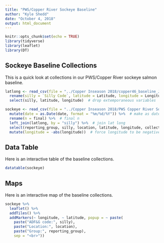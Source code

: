 ```yaml
---
title: "PWS/Copper River Sockeye Baseline"
author: "Kyle Shedd"
date: "October 4, 2018"
output: html_document
---
```


```r
knitr::opts_chunk$set(echo = TRUE)
library(tidyverse)
library(leaflet)
library(DT)
```

## Sockeye Baseline Collections

This is a quick look at collections in our PWS/Copper River sockeye salmon baseline.

```r
latlong <- read_csv(file = "../Copper Inseason 2018/copper46_baseline_Just the Lat_Longs.csv") %>% 
  rename(silly = `Silly Code`, latitude = Latitude, longitude = Longitude) %>% 
  select(silly, latitude, longitude)  # drop extemporaneous variables

sockeye <- read_csv(file = "../Copper Inseason 2018/PWS Copper River Sockeye Genetic Baseline.csv") %>% 
  mutate(date = as.Date(date, format = "%m/%d/%Y")) %>%  # make as date
  rename(n = final) %>%  # final n
  left_join(latlong, by = "silly") %>%  # join lat long
  select(reporting_group, silly, location, latitude, longitude, collection_no, population_no, date, n) %>% 
  mutate(longitude = -abs(longitude))  # force longitude to be negative
```

## Data Table

Here is an interactive table of the baseline collections.

```r
datatable(sockeye)
```

## Maps

Here is an interactive map of the baseline collections.

```r
sockeye %>% 
  leaflet() %>% 
  addTiles() %>% 
  addMarkers(~ longitude, ~ latitude, popup = ~ paste(
    paste("ADF&G code:", silly), 
    paste("Location:", location), 
    paste("Group:", reporting_group), 
    sep = "<br>"))
```